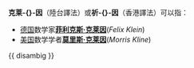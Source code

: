 {{NoteTA
|1=zh-cn:克莱因;zh-hk:祈因;zh-tw:克萊因;
}}

'''克莱-{}-因'''（陸台譯法）或'''祈-{}-因'''（香港譯法）可以指：
* [[德国|德国]]数学家'''[[菲利克斯·克莱因|菲利克斯·克莱因]]'''(''Felix Klein'')
* [[美国|美国]]数学学者'''[[莫里斯·克莱因|莫里斯·克莱因]]'''(''Morris Kline'')

{{ disambig }}